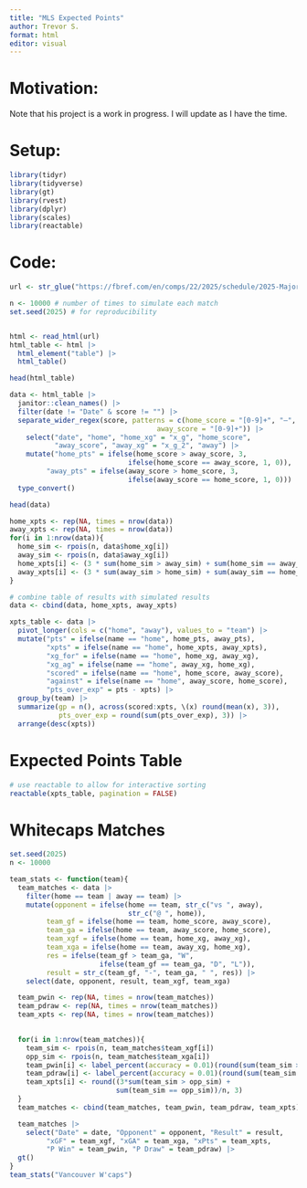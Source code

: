 ```yaml
---
title: "MLS Expected Points"
author: Trevor S.
format: html
editor: visual
---
```


# Motivation:

Note that his project is a work in progress. I will update as I have the time.

# Setup:

```r
library(tidyr)
library(tidyverse)
library(gt)
library(rvest)
library(dplyr)
library(scales)
library(reactable)
```

# Code:

```r
url <- str_glue("https://fbref.com/en/comps/22/2025/schedule/2025-Major-League-Soccer-Scores-and-Fixtures")

n <- 10000 # number of times to simulate each match
set.seed(2025) # for reproducibility


html <- read_html(url)
html_table <- html |> 
  html_element("table") |> 
  html_table() 

head(html_table)

data <- html_table |> 
  janitor::clean_names() |> 
  filter(date != "Date" & score != "") |>
  separate_wider_regex(score, patterns = c(home_score = "[0-9]+", "–", 
                                    away_score = "[0-9]+")) |>
    select("date", "home", "home_xg" = "x_g", "home_score", 
           "away_score", "away_xg" = "x_g_2", "away") |> 
    mutate("home_pts" = ifelse(home_score > away_score, 3, 
                             ifelse(home_score == away_score, 1, 0)), 
         "away_pts" = ifelse(away_score > home_score, 3, 
                             ifelse(away_score == home_score, 1, 0))) |>
  type_convert()

head(data)

home_xpts <- rep(NA, times = nrow(data))
away_xpts <- rep(NA, times = nrow(data))
for(i in 1:nrow(data)){
  home_sim <- rpois(n, data$home_xg[i])
  away_sim <- rpois(n, data$away_xg[i])
  home_xpts[i] <- (3 * sum(home_sim > away_sim) + sum(home_sim == away_sim))/n
  away_xpts[i] <- (3 * sum(away_sim > home_sim) + sum(away_sim == home_sim))/n
}

# combine table of results with simulated results
data <- cbind(data, home_xpts, away_xpts) 

xpts_table <- data |>
  pivot_longer(cols = c("home", "away"), values_to = "team") |> 
  mutate("pts" = ifelse(name == "home", home_pts, away_pts),
         "xpts" = ifelse(name == "home", home_xpts, away_xpts), 
         "xg_for" = ifelse(name == "home", home_xg, away_xg), 
         "xg_ag" = ifelse(name == "home", away_xg, home_xg), 
         "scored" = ifelse(name == "home", home_score, away_score), 
         "against" = ifelse(name == "home", away_score, home_score), 
         "pts_over_exp" = pts - xpts) |>
  group_by(team) |> 
  summarize(gp = n(), across(scored:xpts, \(x) round(mean(x), 3)), 
            pts_over_exp = round(sum(pts_over_exp), 3)) |> 
  arrange(desc(xpts))
```

# Expected Points Table

```r
# use reactable to allow for interactive sorting
reactable(xpts_table, pagination = FALSE)
```

# Whitecaps Matches

```r
set.seed(2025)
n <- 10000

team_stats <- function(team){
  team_matches <- data |> 
    filter(home == team | away == team) |> 
    mutate(opponent = ifelse(home == team, str_c("vs ", away), 
                             str_c("@ ", home)), 
         team_gf = ifelse(home == team, home_score, away_score),
         team_ga = ifelse(home == team, away_score, home_score),
         team_xgf = ifelse(home == team, home_xg, away_xg),
         team_xga = ifelse(home == team, away_xg, home_xg),
         res = ifelse(team_gf > team_ga, "W", 
                      ifelse(team_gf == team_ga, "D", "L")), 
         result = str_c(team_gf, "-", team_ga, " ", res)) |> 
    select(date, opponent, result, team_xgf, team_xga)

  team_pwin <- rep(NA, times = nrow(team_matches))
  team_pdraw <- rep(NA, times = nrow(team_matches))
  team_xpts <- rep(NA, times = nrow(team_matches))
  

  for(i in 1:nrow(team_matches)){
    team_sim <- rpois(n, team_matches$team_xgf[i])
    opp_sim <- rpois(n, team_matches$team_xga[i])
    team_pwin[i] <- label_percent(accuracy = 0.01)(round(sum(team_sim > opp_sim) / n, 4))
    team_pdraw[i] <- label_percent(accuracy = 0.01)(round(sum(team_sim == opp_sim) / n, 4))
    team_xpts[i] <- round((3*sum(team_sim > opp_sim) + 
                          sum(team_sim == opp_sim))/n, 3)
  }
  team_matches <- cbind(team_matches, team_pwin, team_pdraw, team_xpts)

  team_matches |> 
    select("Date" = date, "Opponent" = opponent, "Result" = result, 
         "xGF" = team_xgf, "xGA" = team_xga, "xPts" = team_xpts, 
         "P Win" = team_pwin, "P Draw" = team_pdraw) |> 
  gt()
}
team_stats("Vancouver W'caps")
```
